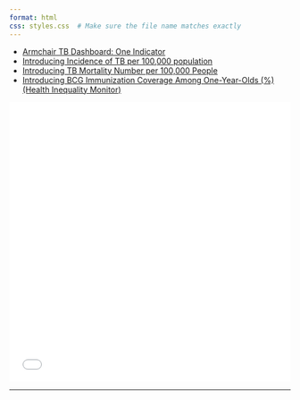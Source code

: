 ```yaml
---
format: html
css: styles.css  # Make sure the file name matches exactly
---
```


```{=html}
<div class="container">
  <div class="left-column">
    <ul class = "no-bullets">
      <li><a href="posts/project/armchair_tb_one_indicator.html" target="content-frame">Armchair TB Dashboard: One Indicator</a></li>
      <li><a href="posts/project/armchair_tb_incidence.html" target="content-frame">Introducing Incidence of TB per 100,000 population</a></li>
      <li><a href="posts/project/armchair_tb_mortality.html" target="content-frame">Introducing TB Mortality Number per 100,000 People</a></li>

      <li><a href="posts/project/armchair_tb_bcg.html" target="content-frame">Introducing BCG Immunization Coverage Among One-Year-Olds (%) (Health Inequality Monitor)</a></li>

    </ul>

  </div>
  <div class="right-column">
    <iframe name="content-frame" src="posts/project/armchair_tb_intro.html" width="100%" height="500px" style="border: none;"></iframe>
  </div>
</div>
```
---
